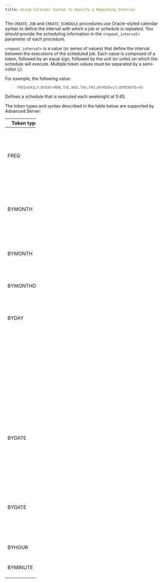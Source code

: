 ```yaml
---
title: Using Calendar Syntax to Specify a Repeating Interval
---
```


The `CREATE_JOB` and `CREATE_SCHEDULE` procedures use Oracle-styled
calendar syntax to define the interval with which a job or schedule is
repeated. You should provide the scheduling information in the
`<repeat_interval>` parameter of each procedure.

`<repeat_interval>` is a value (or series of values) that define the
interval between the executions of the scheduled job. Each value is
composed of a token, followed by an equal sign, followed by the unit (or
units) on which the schedule will execute. Multiple token values must be
separated by a semi-colon (;).

For example, the following value:

> `FREQ=DAILY;BYDAY=MON,TUE,WED,THU,FRI;BYHOUR=17;BYMINUTE=45`

Defines a schedule that is executed each weeknight at 5:45.

The token types and syntax described in the table below are supported by
Advanced Server:

<table style="width:20%;">
<colgroup>
<col style="width: 5%" />
<col style="width: 7%" />
<col style="width: 7%" />
</colgroup>
<thead>
<tr class="header">
<th>Token type</th>
<th>Syntax</th>
<th>Valid Values</th>
</tr>
</thead>
<tbody>
<tr class="odd">
<td>FREQ</td>
<td>FREQ=&lt;predefined_interval&gt;</td>
<td>Where &lt;predefined_interval&gt; is one of the following: YEARLY, MONTHLY, WEEKLY, DAILY, HOURLY, MINUTELY. The SECONDLY keyword is not supported.</td>
</tr>
<tr class="even">
<td>BYMONTH</td>
<td>BYMONTH=&lt;month&gt;(, &lt;month&gt;)...</td>
<td>Where &lt;month&gt; is the three-letter abbreviation of the month name: JAN | FEB | MAR | APR | MAY | JUN | JUL | AUG | SEP | OCT | NOV | DEC</td>
</tr>
<tr class="odd">
<td>BYMONTH</td>
<td>BYMONTH=&lt;month&gt; (, &lt;month&gt;)...</td>
<td>Where &lt;month&gt; is the numeric value representing the month: 1 | 2 | 3 | 4 | 5 | 6 | 7 | 8 | 9 | 10 | 11 | 12</td>
</tr>
<tr class="even">
<td>BYMONTHDAY</td>
<td>BYMONTHDAY=&lt;day_of_month&gt;</td>
<td>Where &lt;day_of_month&gt; is a value from 1 through 31</td>
</tr>
<tr class="odd">
<td>BYDAY</td>
<td>BYDAY=&lt;weekday&gt;</td>
<td>Where &lt;weekday&gt; is a three-letter abbreviation or single-digit value representing the day of the week.</td>
</tr>
<tr class="even">
<td></td>
<td></td>
<td>Monday | MON | 1 |</td>
</tr>
<tr class="odd">
<td></td>
<td></td>
<td>Tuesday | TUE | 2 |</td>
</tr>
<tr class="even">
<td></td>
<td></td>
<td>Wednesday | WED | 3 |</td>
</tr>
<tr class="odd">
<td></td>
<td></td>
<td>Thursday | THU | 4 |</td>
</tr>
<tr class="even">
<td></td>
<td></td>
<td>Friday | FRI | 5 |</td>
</tr>
<tr class="odd">
<td></td>
<td></td>
<td>Saturday | SAT | 6 |</td>
</tr>
<tr class="even">
<td></td>
<td></td>
<td>Sunday | SUN | 7 |</td>
</tr>
<tr class="odd">
<td>BYDATE</td>
<td>BYDATE=&lt;date&gt; (, &lt;date&gt;)...</td>
<td><p>Where &lt;date&gt; is &lt;YYYYMMDD&gt;.</p>
<div class="line-block">YYYY is a four-digit year representation of the year,<br />
MM is a two-digit representation of the month,<br />
and DD is a two-digit day representation of the day.</div></td>
</tr>
<tr class="even">
<td>BYDATE</td>
<td>BYDATE=&lt;date&gt; (, &lt;date&gt;)...</td>
<td><p>Where &lt;date&gt; is &lt;MMDD&gt;.</p>
<div class="line-block">MM is a two-digit representation of the month,<br />
and DD is a two-digit day representation of the day</div></td>
</tr>
<tr class="odd">
<td>BYHOUR</td>
<td>BYHOUR=&lt;hour&gt;</td>
<td>Where &lt;hour&gt; is a value from 0 through 23.</td>
</tr>
<tr class="even">
<td>BYMINUTE</td>
<td>BYMINUTE=&lt;minute&gt;</td>
<td>Where &lt;minute&gt; is a value from 0 through 59.</td>
</tr>
</tbody>
</table>
